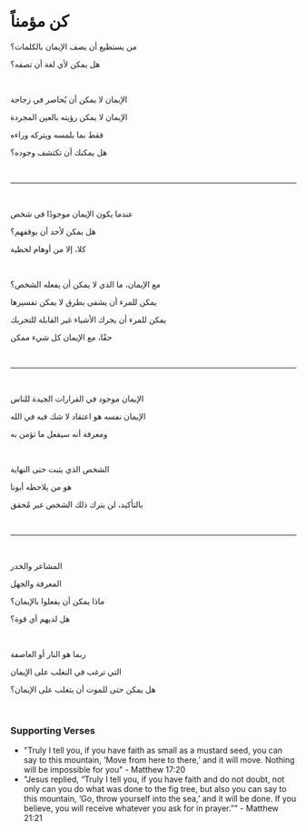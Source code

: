 # كن مؤمناً

من يستطيع أن يصف الإيمان بالكلمات؟

هل يمكن لأي لغة أن تصفه؟

<br />

الإيمان لا يمكن أن يُحاصر في زجاجة

الإيمان لا يمكن رؤيته بالعين المجردة

فقط بما يلمسه ويتركه وراءه

هل يمكنك أن تكتشف وجوده؟

<br />

---

<br />

عندما يكون الإيمان موجودًا في شخص

هل يمكن لأحد أن يوقفهم؟

كلا، إلا من أوهام لحظية

<p></p>

<br />

مع الإيمان، ما الذي لا يمكن أن يفعله الشخص؟

يمكن للمرء أن يشفى بطرق لا يمكن تفسيرها

يمكن للمرء أن يحرك الأشياء غير القابلة للتحريك

حقًا، مع الإيمان كل شيء ممكن

<br />

---

<br />

الإيمان موجود في القرارات الجيدة للناس

الإيمان نفسه هو اعتقاد لا شك فيه في الله

ومعرفة أنه سيفعل ما تؤمن به

<p></p>

<br />

الشخص الذي يثبت حتى النهاية

هو من يلاحظه أبونا

بالتأكيد، لن يترك ذلك الشخص غير مُحقق

<p></p>

<br />

---

<br />

المشاعر والخدر

المعرفة والجهل

ماذا يمكن أن يفعلوا بالإيمان؟

هل لديهم أي قوة؟

<br />

ربما هو النار أو العاصفة

التي ترغب في التغلب على الإيمان

هل يمكن حتى للموت أن يتغلب على الإيمان؟

<p></p>

<br />

### Supporting Verses

- "Truly I tell you, if you have faith as small as a mustard seed, you can say to this mountain, ‘Move from here to there,’ and it will move. Nothing will be impossible for you" - Matthew 17:20
- "Jesus replied, “Truly I tell you, if you have faith and do not doubt, not only can you do what was done to the fig tree, but also you can say to this mountain, ‘Go, throw yourself into the sea,’ and it will be done. If you believe, you will receive whatever you ask for in prayer.”" - Matthew 21:21